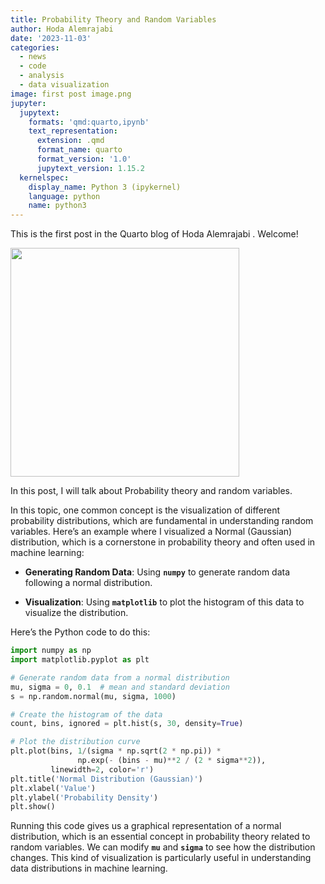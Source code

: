 ```yaml
---
title: Probability Theory and Random Variables
author: Hoda Alemrajabi
date: '2023-11-03'
categories:
  - news
  - code
  - analysis
  - data visualization
image: first post image.png
jupyter:
  jupytext:
    formats: 'qmd:quarto,ipynb'
    text_representation:
      extension: .qmd
      format_name: quarto
      format_version: '1.0'
      jupytext_version: 1.15.2
  kernelspec:
    display_name: Python 3 (ipykernel)
    language: python
    name: python3
---
```


This is the first post in the Quarto blog of Hoda Alemrajabi . Welcome!

![](first%20post%20image.png){width="366"}

In this post, I will talk about Probability theory and random variables.

In this topic, one common concept is the visualization of different probability distributions, which are fundamental in understanding random variables. Here's an example where I visualized a Normal (Gaussian) distribution, which is a cornerstone in probability theory and often used in machine learning:

-   **Generating Random Data**: Using **`numpy`** to generate random data following a normal distribution.

-   **Visualization**: Using **`matplotlib`** to plot the histogram of this data to visualize the distribution.

Here's the Python code to do this:

```python
import numpy as np
import matplotlib.pyplot as plt

# Generate random data from a normal distribution
mu, sigma = 0, 0.1  # mean and standard deviation
s = np.random.normal(mu, sigma, 1000)

# Create the histogram of the data
count, bins, ignored = plt.hist(s, 30, density=True)

# Plot the distribution curve
plt.plot(bins, 1/(sigma * np.sqrt(2 * np.pi)) *
               np.exp(- (bins - mu)**2 / (2 * sigma**2)),
         linewidth=2, color='r')
plt.title('Normal Distribution (Gaussian)')
plt.xlabel('Value')
plt.ylabel('Probability Density')
plt.show()
```

Running this code gives us a graphical representation of a normal distribution, which is an essential concept in probability theory related to random variables. We can modify **`mu`** and **`sigma`** to see how the distribution changes. This kind of visualization is particularly useful in understanding data distributions in machine learning.
